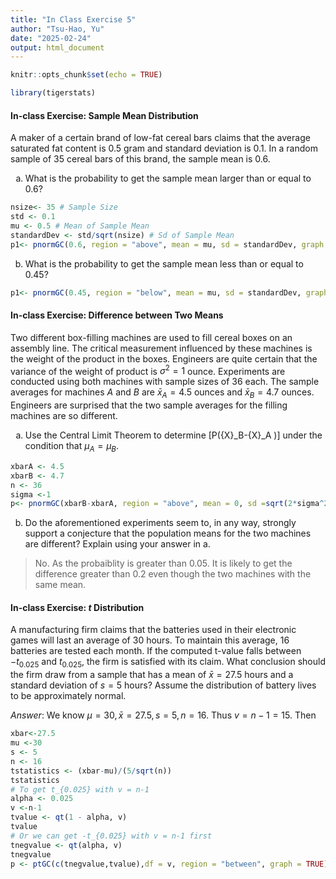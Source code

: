 ```yaml
---
title: "In Class Exercise 5"
author: "Tsu-Hao, Yu"
date: "2025-02-24"
output: html_document
---
```


```r
knitr::opts_chunk$set(echo = TRUE)
```


```r
library(tigerstats)
```

#### In-class Exercise: Sample Mean Distribution

A maker of a certain brand of low-fat cereal bars claims that the average saturated fat content is 0.5 gram and standard deviation is 0.1. In a random sample of 35 cereal bars of this brand, the sample mean is 0.6.
		
a) What is the probability to get the sample mean larger than or equal to 0.6? 

```r
nsize<- 35 # Sample Size
std <- 0.1
mu <- 0.5 # Mean of Sample Mean
standardDev <- std/sqrt(nsize) # Sd of Sample Mean
p1<- pnormGC(0.6, region = "above", mean = mu, sd = standardDev, graph = TRUE)
```


b) What is the probability to get the sample mean less than or equal to 0.45?

```r
p1<- pnormGC(0.45, region = "below", mean = mu, sd = standardDev, graph = TRUE)
```

#### In-class Exercise: Difference between Two Means

Two different box-filling machines are used to fill cereal boxes on an assembly line. The critical measurement influenced by these machines is the weight of the product in the boxes. Engineers are quite certain that
		the variance of the weight of product is $\sigma^2  = 1$ ounce.
		Experiments are conducted using both machines with
		sample sizes of 36 each. The sample averages for machines
		$A$ and $B$ are $\bar{x}_A = 4.5$ ounces and $\bar{x}_B = 4.7$
		ounces. Engineers are surprised that the two sample
		averages for the filling machines are so different.
		
(a) Use the Central Limit Theorem to determine
			\[P(\bar{X}_B-\bar{X}_A \ge 0.2)\]
			under the condition that $\mu_A = \mu_B$.
			
```r
xbarA <- 4.5
xbarB <- 4.7
n <- 36
sigma <-1
p<- pnormGC(xbarB-xbarA, region = "above", mean = 0, sd =sqrt(2*sigma^2/n), graph = TRUE)
```
	

(b) Do the aforementioned experiments seem to, in any
			way, strongly support a conjecture that the population
			means for the two machines are different?
			Explain using your answer in a.

> No. As the probaiblity is greater than 0.05. It is likely to get the difference greater than 0.2 even though the two machines with the same mean.


#### In-class Exercise: $t$ Distribution

A manufacturing firm claims that the batteries used in their electronic games will last an average of 30 hours. To maintain this average, 16 batteries are tested each month. If the computed t-value falls between $-t_{0.025}$ and $t_{0.025}$, the firm is satisfied with its
claim. What conclusion should the firm draw from a sample that has a mean of $\bar{x}= 27.5$ hours and a standard deviation of $s = 5$ hours? Assume the distribution of battery lives to be approximately normal.

*Answer*: We know $\mu = 30, \bar{x}=27.5, s = 5, n = 16$. Thus $v = n-1=15$. Then

```r
xbar<-27.5
mu <-30
s <- 5
n <- 16
tstatistics <- (xbar-mu)/(5/sqrt(n))
tstatistics
# To get t_{0.025} with v = n-1
alpha <- 0.025
v <-n-1
tvalue <- qt(1 - alpha, v)
tvalue
# Or we can get -t_{0.025} with v = n-1 first
tnegvalue <- qt(alpha, v)
tnegvalue
p <- ptGC(c(tnegvalue,tvalue),df = v, region = "between", graph = TRUE)
```
